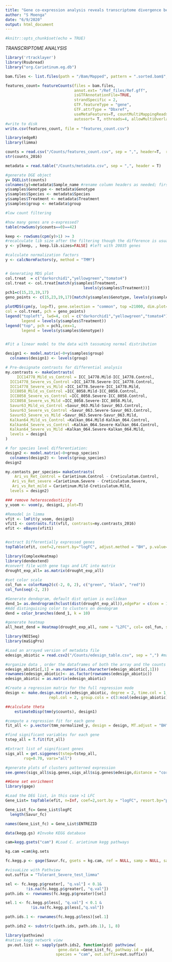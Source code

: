 ```yaml
---
title: "Gene co-expression analysis reveals transcriptome divergence between wild and cultivated chickpea under drought stress"
author: "S Moenga"
date: "6/9/2020"
output: html_document
---
```


```r
#knitr::opts_chunk$set(echo = TRUE)
```

*TRANSCRIPTOME ANALYSIS*

```r
library('rtracklayer')
library(Rsubread)
library("org.Carietinum.eg.db")

bam.files <- list.files(path = "/Bam/Mapped", pattern = ".sorted.bam$", full.names = T)

features_count= featureCounts(files = bam.files, 
                              annot.ext= "/Ref_files/Ref.gff",
                              isGTFAnnotationFile=TRUE, 
                              strandSpecific = 2,
                              GTF.featureType = "gene",
                              GTF.attrType = "Dbxref",
                              useMetaFeatures=T, countMultiMappingReads=T, 
                              autosort= T, nthreads=4, allowMultiOverlap=T ) 
#write to disk
write.csv(features_count, file = "features_count.csv")

```

```r
library(edgeR)
library(limma)

counts = read.csv("/Counts/features_count.csv", sep = ",", header=T,  row.names = 1)
str(counts_2016)

metadata = read.table("/Counts/metadata.csv", sep = ",", header = T)

#generate DGE object
y= DGEList(counts) 
colnames(y)=metadata$Sample_name #rename column headers as needed; first check that metadata file sample order matches counts file order 
y$samples$Genotype <- metadata$Genotype
y$samples$Species <- metadata$Species
y$samples$Treatment <- metadata$Treatment
y$samples$group <- metadata$group

#low count filtering

#how many genes are o-expressed?
table(rowSums(y$counts==0)==42)

keep <- rowSums(cpm(y)>1) >= 3
#recalculate lib size after the filtering though the difference is usually negligible.
y <- y[keep, , keep.lib.sizes=FALSE] #left with 20035 genes 

#calculate normalization factors
y <- calcNormFactors(y, method = "TMM")


# Generating MDS plot
col.treat  = c("darkorchid1","yellowgreen","tomato4")
col.treat <- col.treat[match(y$samples$Treatment,
                                  levels(y$samples$Treatment))]
pch1=c(15,23,19,17)
geno_points <- c(15,23,19,17)[match(y$samples$Genotype, levels(y$samples$Genotype))]

plotMDS(cpm(y, log=T), gene.selection = "common", top =21000, dim.plot= c(1,2),cex =2,
col = col.treat, pch = geno_points)
legend("topleft", lwd=4, col = c("darkorchid1","yellowgreen","tomato4"),cex=1.3,
       legend = levels(y$samples$Treatment))
legend("top", pch = pch1,cex=1, 
       legend = levels(y$samples$Genotype))


#Fit a linear model to the data with tassuming normal distribution

design1 <- model.matrix(~0+y$samples$group)
  colnames(design1) <- levels(group)

# Pre-designate contrasts for differential analysis
my.contrasts <- makeContrasts(
     ICC14778_Mild_vs_Control = ICC_14778.Mild-ICC_14778.Control,                       
  ICC14778_Severe_vs_Control =ICC_14778.Severe-ICC_14778.Control,
  ICC14778_Severe_vs_Mild =ICC_14778.Severe-ICC_14778.Mild,
  ICC8058_Mild_vs_Control =ICC_8058.Mild-ICC_8058.Control,
  ICC8058_Severe_vs_Control =ICC_8058.Severe-ICC_8058.Control,
  ICC8058_Severe_vs_Mild =ICC_8058.Severe-ICC_8058.Mild,
  Savur63_Mild_vs_Control =Savur_063.Mild-Savur_063.Control,
  Savur63_Severe_vs_Control =Savur_063.Severe-Savur_063.Control,
  Savur63_Severe_vs_Mild =Savur_063.Severe-Savur_063.Mild,
  Kalkan64_Mild_vs_Control =Kalkan_064.Mild-Kalkan_064.Control,
  Kalkan64_Severe_vs_Control =Kalkan_064.Severe-Kalkan_064.Control,
  Kalkan64_Severe_vs_Mild =Kalkan_064.Severe-Kalkan_064.Mild,
  levels = design1
)

# for species level differentiation:
design2 <- model.matrix(~0+group_species)
  colnames(design2) <- levels(group_species)
design2

my.contasts_per_species= makeContrasts(
    Ari_vs_Ret_control = Carietinum.Control - Creticulatum.Control,           
   Ari_vs_Ret_severe =Carietinum.Severe - Creticulatum.Severe,
   Ari_vs_Ret_mild = Carietinum.Mild-Creticulatum.Mild, 
  levels = design2)

### remove heteroscedasticity
y_voom <- voom(y, design1, plot=T)

#Remodel in limma 
vfit <- lmFit(y_voom, design1)
vfit1 <- contrasts.fit(vfit, contrasts=my.contrasts_2016)
efit <- eBayes(vfit1)


#extract Differentially expressed genes
topTable(efit, coef=2,resort.by="logFC", adjust.method = "BH", p.value=0.05, number =Inf)

```


```r
library(ComplexHeatmap)
library(dendextend)
#convert file with gene tags and LFC into matrix
drought_exp_all= as.matrix(drought_exp_all)
    
#set color scale
col_fun = colorRamp2(c(-2, 0, 2), c("green", "black", "red"))
col_fun(seq(-2, 2))

#Generate dendogram, default dist option is euclidean
dend_1= as.dendrogram(hclust(dist(drought_exp_all)),edgePar = c(cex = 1, lty = 1:3), horiz = T)
#Add distinguising color to clusters on dendogram 
dend = color_branches(dend_1, k = 10)

#generate heatmap
all_heat_dend = Heatmap(drought_exp_all, name = "L2FC", col= col_fun, show_row_names = F,use_raster = T, jitter =T, cluster_rows = dend, row_split = 10, row_dend_width = unit(70, "mm"))

```


```r

library(NOISeq)
library(maSigPro)

#Load an arrayed version of metadata file
edesign_abiotic = read.csv2("/Counts/edesign_table.csv", sep = ",") #make sure rownames are unique

#organize data , order the dataframes of both the array and the counts 
edesign_abiotic[,1] = as.numeric(as.character(edesign_abiotic[,1]))
rownames(edesign_abiotic)<- as.factor(rownames(edesign_abiotic))
edesign_abiotic = as.matrix(edesign_abiotic)

#Create a regression matrix for the full regression mode
design <- make.design.matrix(edesign_abiotic, degree = 2, time.col = 1, 
                   repl.col = 2, group.cols = c(3:ncol(edesign_abiotic)))

##calculate theta
    estimateDisp(tmm(y$counts), design1)

#compute a regression fit for each gene
fit_all <- p.vector(tmm_normalized_y, design = design, MT.adjust = "BH", Q = 0.05, counts = T, min.obs = 20, theta = 11.084)

#find significant variables for each gene
tstep_all = T.fit(fit_all)

#Extract list of significant genes 
sigs_all = get.siggenes(tstep=tstep_all,
        rsq=0.70, vars="all")

#generate plots of clusters patterned expression
see.genes(sigs_all$sig.genes,sigs_all$sig.genes$edesign,distance = "cor", min.obs =20, step.method = "two.ways.backward", cluster.method = "hclust",show.fit=F, k=15, alfa=0.05, color.mode= "rainbow", cexlab = 14, legend = T,summary.mode = "median", newX11 = F)


```


```r
##Gene set enrichment
library(gage)

#Load the DEG list, in this case >1 LFC
Gene_List= topTable(efit, n=Inf, coef=2,sort.by = "logFC", resort.by="p")

Gene_List_fc= Gene_List$logFC
  length(Savur_fc)

names(Gene_List_fc) = Gene_List$ENTREZID

data(kegg.gs) #Invoke KEGG database

cam=kegg.gsets("cam") #Load C. arietinum kegg pathways

kg.cam =cam$kg.sets

fc.kegg.p <- gage(Savur.fc, gsets = kg.cam, ref = NULL, samp = NULL, same.dir=T,set.size = c(2, 500), FDR.adj= T, use.fold =T) 

#visuaLize with Pathview
out.suffix = "Tolerant_Severe_test_limma"

sel <- fc.kegg.p$greater[, "q.val"] < 0.1&
         !is.na(fc.kegg.p$greater[, "q.val"])
path.ids <- rownames(fc.kegg.p$greater)[sel]

sel.1 <- fc.kegg.p$less[, "q.val"] < 0.1 &
           !is.na(fc.kegg.p$less[,"q.val"])

path.ids.1 <- rownames(fc.kegg.p$less)[sel.1]

path.ids2 <- substr(c(path.ids, path.ids.1), 1, 8)

library(pathview)
#native kegg network view
 pv.out.list <- sapply(path.ids2, function(pid) pathview(
                       gene.data =Gene_List_fc, pathway.id = pid,
                      species = "cam", out.suffix=out.suffix))

```

